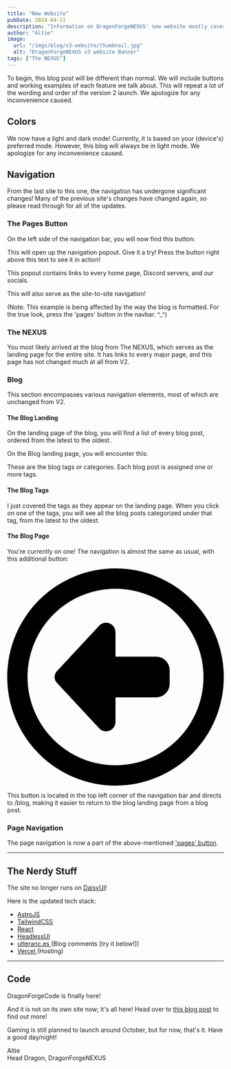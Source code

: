 ```yaml
---
title: "New Website"
pubDate: 2024-04-11
description: "Information on DragonForgeNEXUS' new website mostly covering navigation."
author: "Altie"
image:
  url: "/imgs/blog/v3-website/thumbnail.jpg"
  alt: "DragonForgeNEXUS v3 website Banner"
tags: ["The NEXUS"]
---
```



To begin, this blog post will be different than normal. We will include buttons and working examples of each feature we talk about. This will repeat a lot of the wording and order of the version 2 launch. We apologize for any inconvenience caused.

## Colors

We now have a light and dark mode! Currently, it is based on your (device's) preferred mode. However, this blog will always be in light mode. We apologize for any inconvenience caused.

## Navigation

From the last site to this one, the navigation has undergone significant changes! Many of the previous site's changes have changed again, so please read through for all of the updates.

### The Pages Button

On the left side of the navigation bar, you will now find this button:

<Pages client:load />

This will open up the navigation popout. Give it a try! Press the button right above this text to see it in action!

This popout contains links to every home page, Discord servers, and our socials.

This will also serve as the site-to-site navigation!

(Note: This example is being affected by the way the blog is formatted. For the true look, press the 'pages' button in the navbar. ^\_^)

### The NEXUS

You most likely arrived at the blog from The NEXUS, which serves as the landing page for the entire site. It has links to every major page, and this page has not changed much at all from V2.

### Blog

This section encompasses various navigation elements, most of which are unchanged from V2.

#### The Blog Landing

On the landing page of the blog, you will find a list of every blog post, ordered from the latest to the oldest.

On the Blog landing page, you will encounter this:

<BlogTags />

These are the blog tags or categories. Each blog post is assigned one or more tags.

#### The Blog Tags

I just covered the tags as they appear on the landing page. When you click on one of the tags, you will see all the blog posts categorized under that tag, from the latest to the oldest.

#### The Blog Page

You're currently on one! The navigation is almost the same as usual, with this additional button:

<a class="btn btn-ghost btn-circle avatar" href="/blog">
  <svg
    xmlns="http://www.w3.org/2000/svg"
    viewBox="0 0 512 512"
    class="w-5 rounded-full fill-current"
  >
    <path d="M48 256a208 208 0 1 1 416 0A208 208 0 1 1 48 256zm464 0A256 256 0 1 0 0 256a256 256 0 1 0 512 0zM217.4 376.9c4.2 4.5 10.1 7.1 16.3 7.1c12.3 0 22.3-10 22.3-22.3V304h96c17.7 0 32-14.3 32-32V240c0-17.7-14.3-32-32-32H256V150.3c0-12.3-10-22.3-22.3-22.3c-6.2 0-12.1 2.6-16.3 7.1L117.5 242.2c-3.5 3.8-5.5 8.7-5.5 13.8s2 10.1 5.5 13.8l99.9 107.1z" />
  </svg>
</a>

This button is located in the top left corner of the navigation bar and directs to /blog, making it easier to return to the blog landing page from a blog post.

### Page Navigation

The page navigation is now a part of the above-mentioned ['pages' button](/blog/posts/v3-website#the-pages-button).

---

## The Nerdy Stuff

The site no longer runs on <a href="https://daisyui.com" class="after:content-['_↗']">DaisyUI</a>!

Here is the updated tech stack:

- <a href="https://astro.build" class="after:content-['_↗']">
    AstroJS
  </a>
- <a href="https://tailwindcss.com" class="after:content-['_↗']">
    TailwindCSS
  </a>
- <a href="https://react.dev" class="after:content-['_↗']">
    React
  </a>
- <a href="https://headlessui.com" class="after:content-['_↗']">
    HeadlessUI
  </a>
- <a href="https://utteranc.es" class="after:content-['_↗']">
    utteranc.es
  </a> (Blog comments [try it below!])
- <a href="https://vercel.com" class="after:content-['_↗']">
    Vercel
  </a> (Hosting)

---

## Code

DragonForgeCode is finally here!

And it is not on its own site now; it's all here! Head over to [this blog post](/blog/posts/code-is-here) to find out more!

Gaming is still planned to launch around October, but for now, that's it. Have a good day/night!

Altie  
Head Dragon, DragonForgeNEXUS

